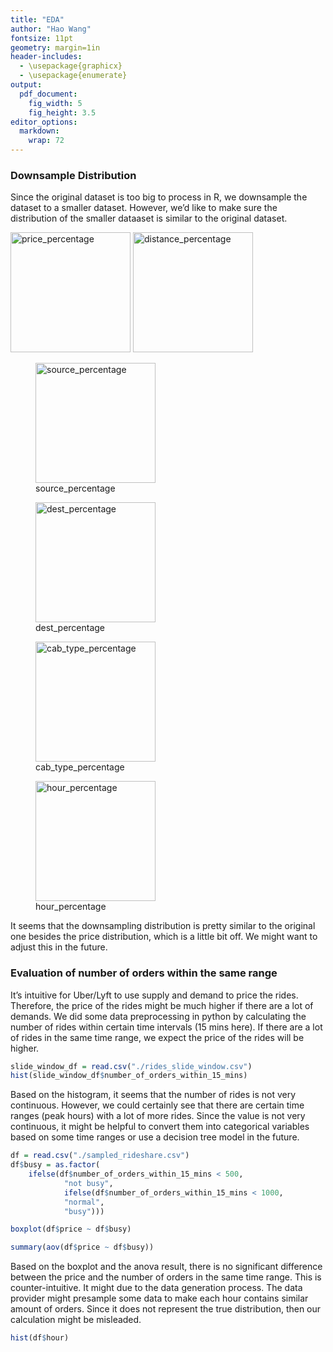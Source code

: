 ```yaml
---
title: "EDA"
author: "Hao Wang"
fontsize: 11pt
geometry: margin=1in
header-includes:
  - \usepackage{graphicx}
  - \usepackage{enumerate}
output:
  pdf_document:
    fig_width: 5
    fig_height: 3.5
editor_options: 
  markdown: 
    wrap: 72
---
```

### Downsample Distribution
Since the original dataset is too big to process in R, we downsample the dataset to a smaller dataset. However, we'd like to make sure the distribution of the smaller dataaset is similar to the original dataset.

![price_percentage](price_percentage.jpg){height=2in} 
![distance_percentage](distance_percentage.jpg){height=2in} 

![source_percentage](source_percentage.jpg){height=2in} 

![dest_percentage](dest_percentage.jpg){height=2in} 


![cab_type_percentage](cab_type_percentage.jpg){height=2in} 

![hour_percentage](hour_percentage.jpg){height=2in} 


It seems that the downsampling distribution is pretty similar to the original one besides the price distribution, which is a little bit off. We might want to adjust this in the future. 


\newpage

### Evaluation of number of orders within the same range

It's intuitive for Uber/Lyft to use supply and demand to price the rides. Therefore, the price of the rides might be much higher if there are a lot of demands. We did some data preprocessing in python by calculating the number of rides within certain time intervals (15 mins here). If there are a lot of rides in the same time range, we expect the price of the rides will be higher. 

```r
slide_window_df = read.csv("./rides_slide_window.csv")
hist(slide_window_df$number_of_orders_within_15_mins)
```

Based on the histogram, it seems that the number of rides is not very continuous. However, we could certainly see that there are certain time ranges (peak hours) with a lot of more rides. Since the value is not very continuous, it might be helpful to convert them into categorical variables based on some time ranges or use a decision tree model in the future. 

```r
df = read.csv("./sampled_rideshare.csv")
df$busy = as.factor(
    ifelse(df$number_of_orders_within_15_mins < 500, 
            "not busy", 
            ifelse(df$number_of_orders_within_15_mins < 1000, 
            "normal", 
            "busy")))
```

```r
boxplot(df$price ~ df$busy)
```
```r
summary(aov(df$price ~ df$busy))
```
Based on the boxplot and the anova result, there is no significant difference between the price and the number of orders in the same time range. This is counter-intuitive. It might due to the data generation process. The data provider might presample some data to make each hour contains similar amount of orders. Since it does not represent the true distribution, then our calculation might be misleaded. 

```r
hist(df$hour)
```
